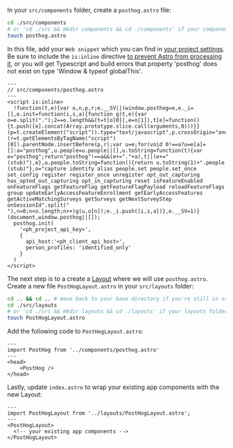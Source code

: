 In your `src/components` folder, create a `posthog.astro` file:

```bash
cd ./src/components 
# or 'cd ./src && mkdir components && cd ./components' if your components folder doesnt exist 
touch posthog.astro
```

In this file, add your `Web snippet` which you can find in [your project settings](https://us.posthog.com/settings/project#snippet). Be sure to include the `is:inline` directive [to prevent Astro from processing it](https://docs.astro.build/en/guides/client-side-scripts/#opting-out-of-processing), or you will get Typescript and build errors that property 'posthog' does not exist on type 'Window & typeof globalThis'.

```astro file=posthog.astro
---
// src/components/posthog.astro
---
<script is:inline>
  !function(t,e){var o,n,p,r;e.__SV||(window.posthog=e,e._i=[],e.init=function(i,s,a){function g(t,e){var o=e.split(".");2==o.length&&(t=t[o[0]],e=o[1]),t[e]=function(){t.push([e].concat(Array.prototype.slice.call(arguments,0)))}}(p=t.createElement("script")).type="text/javascript",p.crossOrigin="anonymous",p.async=!0,p.src=s.api_host+"/static/array.js",(r=t.getElementsByTagName("script")[0]).parentNode.insertBefore(p,r);var u=e;for(void 0!==a?u=e[a]=[]:a="posthog",u.people=u.people||[],u.toString=function(t){var e="posthog";return"posthog"!==a&&(e+="."+a),t||(e+=" (stub)"),e},u.people.toString=function(){return u.toString(1)+".people (stub)"},o="capture identify alias people.set people.set_once set_config register register_once unregister opt_out_capturing has_opted_out_capturing opt_in_capturing reset isFeatureEnabled onFeatureFlags getFeatureFlag getFeatureFlagPayload reloadFeatureFlags group updateEarlyAccessFeatureEnrollment getEarlyAccessFeatures getActiveMatchingSurveys getSurveys getNextSurveyStep onSessionId".split(" "),n=0;n<o.length;n++)g(u,o[n]);e._i.push([i,s,a])},e.__SV=1)}(document,window.posthog||[]);
  posthog.init(
    '<ph_project_api_key>',
    {
      api_host:'<ph_client_api_host>',
      person_profiles: 'identified_only'
    }
  )
</script>
```

The next step is to a create a [Layout](https://docs.astro.build/en/core-concepts/layouts/) where we will use `posthog.astro`. Create a new file `PostHogLayout.astro` in your `src/layouts` folder:

```bash
cd .. && cd .. # move back to your base directory if you're still in src/components/posthog.astro
cd ./src/layouts
# or 'cd ./src && mkdir layouts && cd ./layouts' if your layouts folder doesn't exist yet
touch PostHogLayout.astro
```

Add the following code to `PostHogLayout.astro`:

```astro file=PostHogLayout.astro
---
import PostHog from '../components/posthog.astro'
---
<head>
	<PostHog />
</head>
```

Lastly, update `index.astro` to wrap your existing app components with the new Layout:

```astro file=index.astro
---
import PostHogLayout from '../layouts/PostHogLayout.astro';
---
<PostHogLayout>
  <!-- your existing app components -->
</PostHogLayout>
```
